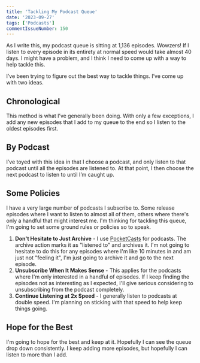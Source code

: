 ```yaml
---
title: 'Tackling My Podcast Queue'
date: '2023-09-27'
tags: ['Podcasts']
commentIssueNumber: 150
---
```


As I write this, my podcast queue is sitting at 1,136 episodes. Wowzers! If I listen to every episode in its entirety at normal speed would take almost 40 days. I might have a problem, and I think I need to come up with a way to help tackle this.

I’ve been trying to figure out the best way to tackle things. I’ve come up with two ideas.

## Chronological

This method is what I’ve generally been doing. With only a few exceptions, I add any new episodes that I add to my queue to the end so I listen to the oldest episodes first.

## By Podcast

I’ve toyed with this idea in that I choose a podcast, and only listen to that podcast until all the episodes are listened to. At that point, I then choose the next podcast to listen to until I’m caught up.

## Some Policies

I have a very large number of podcasts I subscribe to. Some release episodes where I want to listen to almost all of them, others where there's only a handful that might interest me. I'm thinking for tackling this queue, I'm going to set some ground rules or policies so to speak.

1. **Don't Hesitate to Just Archive** - I use [PocketCasts](https://pocketcasts.com) for podcasts. The archive action marks it as "listened to" and archives it. I'm not going to hesitate to do this for any episodes where I'm like 10 minutes in and am just not "feeling it", I'm just going to archive it and go to the next episode.
2. **Unsubscribe When It Makes Sense** - This applies for the podcasts where I'm only interested in a handful of episodes. If I keep finding the episodes not as interesting as I expected, I'll give serious considering to unsubscribing from the podcast completely.
3. **Continue Listening at 2x Speed** - I generally listen to podcasts at double speed. I'm planning on sticking with that speed to help keep things going.

## Hope for the Best

I'm going to hope for the best and keep at it. Hopefully I can see the queue drop down consistently. I keep adding more episodes, but hopefully I can listen to more than I add.

